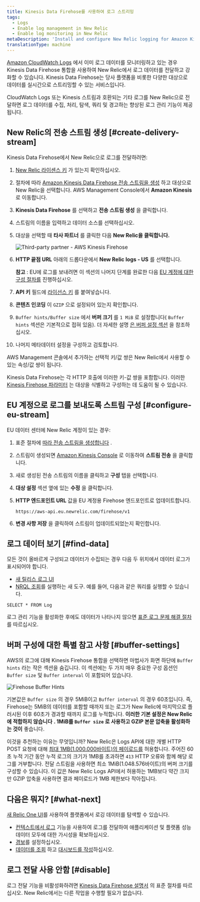 ```yaml
---
title: Kinesis Data Firehose를 사용하여 로그 스트리밍
tags:
  - Logs
  - Enable log management in New Relic
  - Enable log monitoring in New Relic
metaDescription: 'Install and configure New Relic logging for Amazon Kinesis Data Firehose, so you can use our enhanced log management capabilities.'
translationType: machine
---
```




[Amazon CloudWatch Logs](https://docs.aws.amazon.com/AmazonCloudWatch/latest/logs/WhatIsCloudWatchLogs.html) 에서 이미 로그 데이터를 모니터링하고 있는 경우 Kinesis Data Firehose 통합을 사용하여 New Relic에서 로그 데이터를 전달하고 강화할 수 있습니다. Kinesis Data Firehose는 당사 플랫폼을 비롯한 다양한 대상으로 데이터를 실시간으로 스트리밍할 수 있는 서비스입니다.

CloudWatch Logs 또는 Kinesis 스트림과 호환되는 기타 로그를 New Relic으로 전달하면 로그 데이터를 수집, 처리, 탐색, 쿼리 및 경고하는 향상된 로그 관리 기능이 제공됩니다.

## New Relic의 전송 스트림 생성 [#create-delivery-stream]

Kinesis Data Firehose에서 New Relic으로 로그를 전달하려면:

1. [New Relic 라이센스 키](/docs/apis/intro-apis/new-relic-api-keys/#ingest-license-key) 가 있는지 확인하십시오.

2. 절차에 따라 [Amazon Kinesis Data Firehose 전송 스트림을 생성](https://docs.aws.amazon.com/firehose/latest/dev/basic-create.html) 하고 대상으로 New Relic을 선택합니다. AWS Management Console에서 **Amazon Kinesis** 로 이동합니다.

3. **Kinesis Data Firehose** 를 선택하고 **전송 스트림 생성** 을 클릭합니다.

4. 스트림의 이름을 입력하고 데이터 소스를 선택하십시오.

5. 대상을 선택할 때 **타사 파트너** 를 클릭한 다음 **New Relic을 클릭합니다.**

   <img
     title="Third-party partner - AWS Kinesis Firehose"
     alt="Third-party partner - AWS Kinesis Firehose"
     src={img0ThirdPartyPartnerAwsKinesisFirehose}
   />

6. **HTTP 끝점 URL** 아래의 드롭다운에서 **New Relic logs - US** 를 선택합니다.

   **참고** : EU에 로그를 보내려면 이 섹션의 나머지 단계를 완료한 다음 [EU 계정에 대한 구성 절차를](#configure-eu-stream) 진행하십시오.

7. **API 키** 필드에 [라이선스 키](/docs/apis/intro-apis/new-relic-api-keys/#ingest-license-key) 를 붙여넣습니다.

8. **콘텐츠 인코딩** 이 `GZIP` 으로 설정되어 있는지 확인합니다.

9. `Buffer hints/Buffer size` 에서 **버퍼 크기** 를 `1 MiB` 로 설정합니다( `Buffer hints` 섹션은 기본적으로 접혀 있음). 더 자세한 설명 [은 버퍼 설정 섹션](#buffer-settings) 을 참조하십시오.

10. 나머지 메타데이터 설정을 구성하고 검토합니다.

AWS Management 콘솔에서 추가하는 선택적 키/값 쌍은 New Relic에서 사용할 수 있는 속성/값 쌍이 됩니다.

Kinesis Data Firehose는 각 HTTP 호출에 이러한 키-값 쌍을 포함합니다. 이러한 [Kinesis Firehose 파라미터](https://docs.aws.amazon.com/firehose/latest/dev/create-destination.html#create-destination-new-relic) 는 대상을 식별하고 구성하는 데 도움이 될 수 있습니다.

## EU 계정으로 로그를 보내도록 스트림 구성 [#configure-eu-stream]

EU 데이터 센터에 New Relic 계정이 있는 경우:

1. 표준 절차에 [따라 전송 스트림을 생성합니다](#create-delivery-stream) .

2. 스트림이 생성되면 [Amazon Kinesis Console](https://console.aws.amazon.com/kinesis/) 로 이동하여 **스트림 전송** 을 클릭합니다.

3. 새로 생성된 전송 스트림의 이름을 클릭하고 **구성** 탭을 선택합니다.

4. **대상 설정** 섹션 옆에 있는 **수정** 을 클릭합니다.

5. **HTTP 엔드포인트 URL** 값을 EU 계정용 Firehose 엔드포인트로 업데이트합니다.

   ```
   https://aws-api.eu.newrelic.com/firehose/v1
   ```

6. **변경 사항 저장** 을 클릭하여 스트림이 업데이트되었는지 확인합니다.

## 로그 데이터 보기 [#find-data]

모든 것이 올바르게 구성되고 데이터가 수집되는 경우 다음 두 위치에서 데이터 로그가 표시되어야 합니다.

* [새 릴리스 로그 UI](https://one.newrelic.com/launcher/logger.log-launcher)
* [NRQL 조회](/docs/chart-builder/use-chart-builder/choose-data/use-advanced-nrql-mode-specify-data)를 실행하는 새 도구. 예를 들어, 다음과 같은 쿼리를 실행할 수 있습니다.

```
SELECT * FROM Log
```

로그 관리 기능을 활성화한 후에도 데이터가 나타나지 않으면 [표준 로그 문제 해결 절차](/docs/logs/log-management/troubleshooting/no-log-data-appears-ui/) 를 따르십시오.

## 버퍼 구성에 대한 특별 참고 사항 [#buffer-settings]

AWS의 로그에 대해 Kinesis Firehose 통합을 선택하면 마법사가 화면 하단에 `Buffer hints` 라는 작은 섹션을 숨깁니다. 이 섹션에는 두 가지 매우 중요한 구성 옵션인 `Buffer size` 및 `Buffer interval` 이 포함되어 있습니다.

<img
  title="Firehose Buffer Hints"
  alt="Firehose Buffer Hints"
  src={firehoseBufferHints}
/>

기본값은 `Buffer size` 의 경우 5MiB이고 `Buffer interval` 의 경우 60초입니다. 즉, Firehose는 5MiB의 데이터를 포함할 때까지 또는 로그가 New Relic에 마지막으로 플러시된 이후 60초가 경과할 때까지 로그를 누적합니다. **이러한 기본 설정은 New Relic에 적합하지 않습니다** **. 1MiB를 `Buffer size` 로 사용하고 GZIP 본문 압축을 활성화하는 것이** 좋습니다.

이것을 추천하는 이유는 무엇입니까? New Relic은 Logs API에 대한 개별 HTTP POST 요청에 대해 [최대 1MB(1.000.000바이트)의 페이로드를](/docs/logs/log-api/introduction-log-api/#limits) 허용합니다. 주어진 60초 누적 기간 동안 누적 로그의 크기가 1MB를 초과하면 `413` HTTP 오류와 함께 해당 로그를 거부합니다. 전달 스트림을 사용하면 최소 1MiB(1.048.576바이트)의 버퍼 크기를 구성할 수 있습니다. 이 값은 New Relic Logs API에서 허용하는 1MB보다 약간 크지만 GZIP 압축을 사용하면 결과 페이로드가 1MB 제한보다 작아집니다.

## 다음은 뭐지? [#what-next]

[새 Relic One UI](/docs/logs/log-management/ui-data/use-logs-ui/)를 사용하여 플랫폼에서 로깅 데이터를 탐색할 수 있습니다.

* [컨텍스트에서 로그](/docs/logs/enable-log-management-new-relic/configure-logs-context/configure-logs-context-apm-agents/) 기능을 사용하여 로그를 전달하여 애플리케이션 및 플랫폼 성능 데이터 모두에 대한 가시성을 확보하십시오.
* [경보](/docs/alerts-applied-intelligence/new-relic-alerts/alert-conditions/create-alert-conditions/)를 설정하십시오.
* [데이터를 조회](/docs/query-your-data/explore-query-data/get-started/introduction-querying-new-relic-data/) 하고 [대시보드를 작성](/docs/query-your-data/explore-query-data/dashboards/introduction-dashboards/)하십시오.

## 로그 전달 사용 안함 [#disable]

로그 전달 기능을 비활성화하려면 [Kinesis Data Firehose 설명서](https://docs.aws.amazon.com/firehose/latest/dev/basic-create.html) 의 표준 절차를 따르십시오. New Relic에서는 다른 작업을 수행할 필요가 없습니다.
